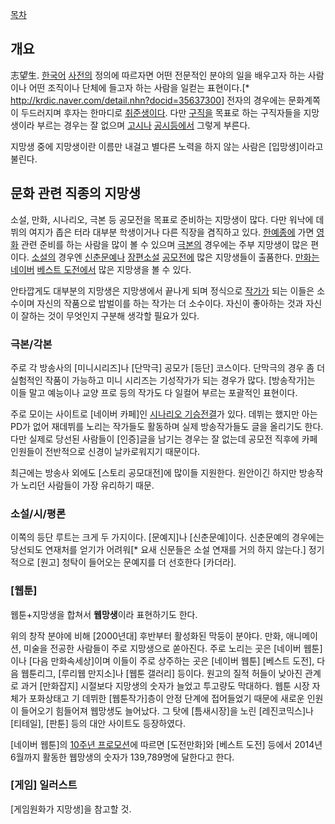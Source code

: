 [[목차]]
== 개요 ==
志望生. [[한국어]] [[사전]]의 정의에 따르자면 어떤 전문적인 분야의 일을 배우고자 하는 사람이나 어떤 조직이나 단체에 들고자 하는 사람을 일컫는 표현이다.[* http://krdic.naver.com/detail.nhn?docid=35637300] 전자의 경우에는 문화계쪽이 두드러지며 후자는 한마디로 [[취준생]]이다. 다만 [[구직]]을 목표로 하는 구직자들을 지망생이라 부르는 경우는 잘 없으며 [[고시]]나 [[공시]]등에서 그렇게 부른다.

지망생 중에 지망생이란 이름만 내걸고 별다른 노력을 하지 않는 사람은 [입망생]이라고 불린다.
== 문화 관련 직종의 지망생 ==
소설, 만화, 시나리오, 극본 등 공모전을 목표로 준비하는 지망생이 많다. 다만 워낙에 데뷔의 여지가 좁은 터라 대부분 학생이거나 다른 직장을 겸직하고 있다. [[한예종]]에 가면 [[영화]] 관련 준비를 하는 사람을 많이 볼 수 있으며 [[극본]]의 경우에는 주부 지망생이 많은 편이다. [[소설]]의 경우엔 [[신춘문예]]나 [[장편소설]] [[공모전]]에 많은 지망생들이 출품한다. [[만화]]는 [[네이버]] [[베스트 도전]]에서 많은 지망생을 볼 수 있다.

안타깝게도 대부분의 지망생은 지망생에서 끝나게 되며 정식으로 [[작가]]가 되는 이들은 소수이며 자신의 작품으로 밥벌이를 하는 작가는 더 소수이다. 자신이 좋아하는 것과 자신이 잘하는 것이 무엇인지 구분해 생각할 필요가 있다. 
=== 극본/각본 ===
주로 각 방송사의 [미니시리즈]나 [단막극] 공모가 [등단] 코스이다. 단막극의 경우 좀 더 실험적인 작품이 가능하고 미니 시리즈는 기성작가가 되는 경우가 많다. [방송작가]는 이들 말고 예능이나 교양 프로 등의 작가도 다 일컬어 부르는 포괄적인 표현이다.

주로 모이는 사이트로 [네이버 카페]인 [http://cafe.naver.com/forscenario/ 시나리오 기승전결]가 있다. 데뷔는 했지만 아는 PD가 없어 재데뷔를 노리는 작가들도 활동하며 실제 방송작가들도 글을 올리기도 한다. 다만 실제로 당선된 사람들이 [인증]글을 남기는 경우는 잘 없는데 공모전 직후에 카페 인원들이 전반적으로 신경이 날카로워지기 때문이다.

최근에는 방송사 외에도 [스토리 공모대전]에 많이들 지원한다. 원안이긴 하지만 방송작가 노리던 사람들이 가장 유리하기 때문.
=== 소설/시/평론 ===
이쪽의 등단 루트는 크게 두 가지이다. [문예지]나 [신춘문예]이다. 신춘문예의 경우에는 당선되도 연재처를 얻기가 어려워[* 요새 신문들은 소설 연재를 거의 하지 않는다.] 정기적으로 [원고] 청탁이 들어오는 문예지를 더 선호한다 [카더라].
=== [웹툰] ===
웹툰+지망생을 합쳐서 '''웹망생'''이라 표현하기도 한다.

위의 창작 분야에 비해 [2000년대] 후반부터 활성화된 막둥이 분야다. 만화, 애니메이션, 미술을 전공한 사람들이 주로 지망생으로 쏟아진다. 주로 노리는 곳은 [네이버 웹툰]이나 [다음 만화속세상]이며 이들이 주로 상주하는 곳은 [네이버 웹툰] [베스트 도전], 다음 웹툰리그, [루리웹 만지소]나 [웹툰 갤러리] 등이다. 원고의 질적 허들이 낮아진 관계로 과거 [만화잡지] 시절보다 지망생의 숫자가 늘었고 투고량도 막대하다. 웹툰 시장 자체가 포화상태고 기 데뷔한 [웹툰작가]층이 안정 단계에 접어들었기 때문에 새로운 인원이 들어오기 힘들어져 웹망생도 늘어났다. 그 탓에 [틈새시장]을 노린 [레진코믹스]나 [티테일], [판툰] 등의 대안 사이트도 등장하였다.

[네이버 웹툰]의 [http://campaign.naver.com/webtoon/ 10주년 프로모션]에 따르면 [도전만화]와 [베스트 도전] 등에서 2014년 6월까지 활동한 웹망생의 숫자가 139,789명에 달한다고 한다.
=== [게임] 일러스트 ===
[게임원화가 지망생]을 참고할 것.
